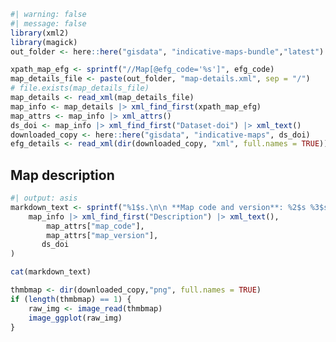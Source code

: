 
```r
#| warning: false
#| message: false
library(xml2)
library(magick)
out_folder <- here::here("gisdata", "indicative-maps-bundle","latest")
```

```r
xpath_map_efg <- sprintf("//Map[@efg_code='%s']", efg_code)
map_details_file <- paste(out_folder, "map-details.xml", sep = "/")
# file.exists(map_details_file)
map_details <- read_xml(map_details_file)
map_info <- map_details |> xml_find_first(xpath_map_efg)
map_attrs <- map_info |> xml_attrs()
ds_doi <- map_info |> xml_find_first("Dataset-doi") |> xml_text()
downloaded_copy <- here::here("gisdata", "indicative-maps", ds_doi)
efg_details <- read_xml(dir(downloaded_copy, "xml", full.names = TRUE))
```

## Map description
```r
#| output: asis
markdown_text <- sprintf("%1$s.\n\n **Map code and version**: %2$s %3$s. [![DOI](https://zenodo.org/badge/DOI/%4$s.svg)](https://doi.org/%4$s)",
    map_info |> xml_find_first("Description") |> xml_text(),
        map_attrs["map_code"],
        map_attrs["map_version"],
       ds_doi 
)

cat(markdown_text)
```

```r
thmbmap <- dir(downloaded_copy,"png", full.names = TRUE)
if (length(thmbmap) == 1) {
    raw_img <- image_read(thmbmap)
    image_ggplot(raw_img)
}
```
